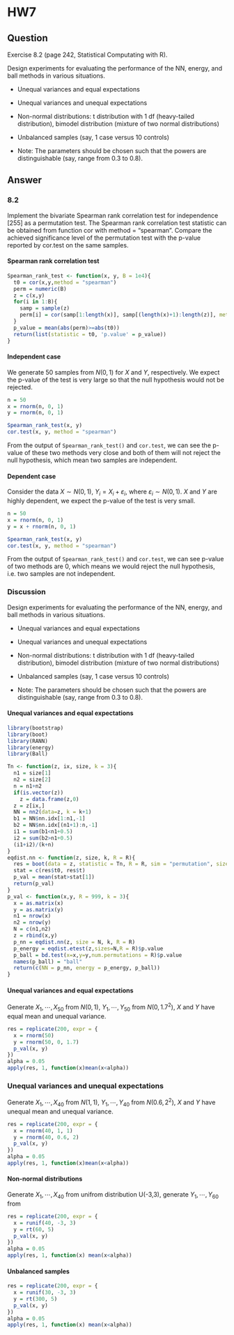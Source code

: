 # HW7

## Question

Exercise 8.2 (page 242, Statistical Computating with R).

Design experiments for evaluating the performance of the NN,
energy, and ball methods in various situations.

+ Unequal variances and equal expectations

+ Unequal variances and unequal expectations

+ Non-normal distributions: t distribution with 1 df (heavy-tailed
distribution), bimodel distribution (mixture of two normal
distributions)

+ Unbalanced samples (say, 1 case versus 10 controls)

+ Note: The parameters should be chosen such that the powers
are distinguishable (say, range from 0.3 to 0.8).

## Answer

### 8.2 
Implement the bivariate Spearman rank correlation test for independence
[255] as a permutation test. The Spearman rank correlation test statistic can
be obtained from function cor with method = "spearman". Compare the
achieved significance level of the permutation test with the p-value reported
by cor.test on the same samples.

#### Spearman rank correlation test

```r
Spearman_rank_test <- function(x, y, B = 1e4){
  t0 = cor(x,y,method = "spearman")
  perm = numeric(B)
  z = c(x,y)
  for(i in 1:B){
    samp = sample(z)
    perm[i] = cor(samp[1:length(x)], samp[(length(x)+1):length(z)], method = "spearman")
  }
  p_value = mean(abs(perm)>=abs(t0))
  return(list(statistic = t0, 'p.value' = p_value))
}
```

#### Independent case

We generate 50 samples from $N(0,1)$ for $X$ and $Y$, respectively. We expect the p-value of the test is very large so that the null hypothesis would not be rejected.

```r
n = 50
x = rnorm(n, 0, 1)
y = rnorm(n, 0, 1)
```


```r
Spearman_rank_test(x, y)
cor.test(x, y, method = "spearman")
```

From the output of `Spearman_rank_test()` and `cor.test`, we can see the p-value of these two methods very close and both of them will not reject the null hypothesis, which mean two samples are independent.


#### Dependent case

Consider the data $X\sim N(0,1)$, $Y_i = X_i + \varepsilon_i$, where $\varepsilon_i\sim N(0,1)$. $X$ and $Y$ are highly dependent, we expect the p-value of the test is very small.


```r
n = 50
x = rnorm(n, 0, 1)
y = x + rnorm(n, 0, 1)
```


```r
Spearman_rank_test(x, y)
cor.test(x, y, method = "spearman")
```


From the output of `Spearman_rank_test()` and `cor.test`, we can see p-value of two methods are 0, which means we would reject the null hypothesis, i.e. two samples are not independent.


### Discussion

Design experiments for evaluating the performance of the NN,
energy, and ball methods in various situations.

+ Unequal variances and equal expectations

+ Unequal variances and unequal expectations

+ Non-normal distributions: t distribution with 1 df (heavy-tailed
distribution), bimodel distribution (mixture of two normal
distributions)

+ Unbalanced samples (say, 1 case versus 10 controls)

+ Note: The parameters should be chosen such that the powers
are distinguishable (say, range from 0.3 to 0.8).

#### Unequal variances and equal expectations

```r
library(bootstrap)
library(boot)
library(RANN)
library(energy)
library(Ball)

Tn <- function(z, ix, size, k = 3){
  n1 = size[1]
  n2 = size[2]
  n = n1+n2
  if(is.vector(z)) 
    z = data.frame(z,0)
  z = z[ix,]
  NN = nn2(data=z, k = k+1)
  b1 = NN$nn.idx[1:n1,-1]
  b2 = NN$nn.idx[(n1+1):n,-1]
  i1 = sum(b1<n1+0.5)
  i2 = sum(b2>n1+0.5)
  (i1+i2)/(k+n)
}
eqdist.nn <- function(z, size, k, R = R){
  res = boot(data = z, statistic = Tn, R = R, sim = "permutation", size = size, k = k)
  stat = c(res$t0, res$t)
  p_val = mean(stat>stat[1])
  return(p_val)
}
p_val <- function(x,y, R = 999, k = 3){
  x = as.matrix(x)
  y = as.matrix(y)
  n1 = nrow(x)
  n2 = nrow(y)
  N = c(n1,n2)
  z = rbind(x,y)
  p_nn = eqdist.nn(z, size = N, k, R = R)
  p_energy = eqdist.etest(z,sizes=N,R = R)$p.value
  p_ball = bd.test(x=x,y=y,num.permutations = R)$p.value
  names(p_ball) = "ball"
  return(c(NN = p_nn, energy = p_energy, p_ball))
}
```


#### Unequal variances and equal expectations

Generate $X_1,\cdots,X_{50}$ from $N(0,1)$, $Y_1,\cdots,Y_{50}$ from $N(0,1.7^2)$, $X$ and $Y$ have equal mean and unequal variance.

```r
res = replicate(200, expr = {
  x = rnorm(50)
  y = rnorm(50, 0, 1.7)
  p_val(x, y)
})
alpha = 0.05
apply(res, 1, function(x)mean(x<alpha))
```


###  Unequal variances and unequal expectations


Generate $X_1,\cdots,X_{40}$ from $N(1,1)$, $Y_1,\cdots,Y_{40}$ from $N(0.6,2^2)$, $X$ and $Y$ have unequal mean and unequal variance.

```r
res = replicate(200, expr = {
  x = rnorm(40, 1, 1)
  y = rnorm(40, 0.6, 2)
  p_val(x, y)
})
alpha = 0.05
apply(res, 1, function(x)mean(x<alpha))
```



#### Non-normal distributions

Generate $X_1,\cdots, X_{40}$ from unifrom distribution U(-3,3), generate $Y_1,\cdots, Y_{60}$ from 

```r
res = replicate(200, expr = {
  x = runif(40, -3, 3)
  y = rt(60, 5)
  p_val(x, y)
})
alpha = 0.05
apply(res, 1, function(x) mean(x<alpha))
```


#### Unbalanced samples


```r
res = replicate(200, expr = {
  x = runif(30, -3, 3)
  y = rt(300, 5)
  p_val(x, y)
})
alpha = 0.05
apply(res, 1, function(x) mean(x<alpha))
```





